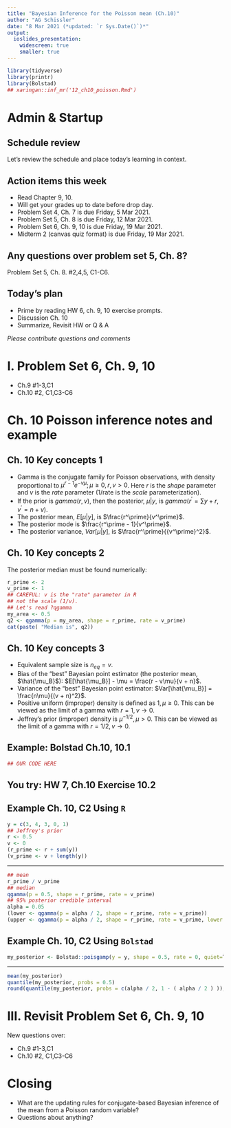 ```yaml
---
title: "Bayesian Inference for the Poisson mean (Ch.10)"
author: "AG Schissler"
date: "8 Mar 2021 (*updated: `r Sys.Date()`)*"
output:
  ioslides_presentation:
    widescreen: true
    smaller: true
---
```


```r
library(tidyverse)
library(printr)
library(Bolstad)
## xaringan::inf_mr('12_ch10_poisson.Rmd')
```

# Admin & Startup

## Schedule review 

Let's review the schedule and place today's learning in context.  

## Action items this week

- Read Chapter 9, 10.
- Will get your grades up to date before drop day.
- Problem Set 4, Ch. 7 is due Friday, 5 Mar 2021.
- Problem Set 5, Ch. 8 is due Friday, 12 Mar 2021.
- Problem Set 6, Ch. 9, 10 is due Friday, 19 Mar 2021.
- Midterm 2 (canvas quiz format) is due Friday, 19 Mar 2021.

## Any questions over problem set 5, Ch. 8?

Problem Set 5, Ch. 8. #2,4,5, C1-C6.

## Today's plan

- Prime by reading HW 6, ch. 9, 10 exercise prompts.
- Discussion Ch. 10
- Summarize, Revisit HW or Q & A

*Please contribute questions and comments*

# I. Problem Set 6, Ch. 9, 10

- Ch.9 #1-3,C1
- Ch.10 #2, C1,C3-C6 

# Ch. 10 Poisson inference notes and example

## Ch. 10 Key concepts 1

- Gamma is the conjugate family for Poisson observations, with density proportional to $\mu^{r-1} e^{-v\mu}; \mu \geq 0, r,v > 0$. Here $r$ is the *shape* parameter and $v$ is the *rate* parameter (1/rate is the *scale* parameterization).
- If the prior is $gamma(r, v)$, then the posterior, $\mu|y$, is $gamma\left(r^\prime = \sum y + r, v^\prime = n + v \right)$.
- The posterior mean, $E[\mu|y]$, is $\frac{r^\prime}{v^\prime}$.
- The posterior mode is $\frac{r^\prime - 1}{v^\prime}$.
- The posterior variance, $Var[\mu|y]$, is $\frac{r^\prime}{{v^\prime}^2}$.

## Ch. 10 Key concepts 2

The posterior median must be found numerically:

```r
r_prime <- 2
v_prime <- 1
## CAREFUL: v is the "rate" parameter in R
## not the scale (1/v).
## Let's read ?qgamma
my_area <- 0.5
q2 <- qgamma(p = my_area, shape = r_prime, rate = v_prime)
cat(paste( "Median is", q2))
```

## Ch. 10 Key concepts 3

- Equivalent sample size is $n_{eq}=v$.
- Bias of the "best" Bayesian point estimator (the posterior mean, $\hat{\mu_B}$): $E[\hat{\mu_B}] - \mu = \frac{r - v\mu}{v + n}$.
- Variance of the "best" Bayesian point estimator: $Var[\hat{\mu_B}] = \frac{n\mu}{(v + n)^2}$.
- Positive uniform (improper) density is defined as $1, \mu \geq 0$. This can be viewed as the limit of a gamma with $r = 1, v \rightarrow 0$.
- Jeffrey's prior (improper) density is $\mu^{-1/2}, \mu > 0$. This can be viewed as the limit of a gamma with $r = 1/2, v \rightarrow 0$.

## Example: Bolstad Ch.10, 10.1

```r
## OUR CODE HERE
```

## You try: HW 7, Ch.10 Exercise 10.2

## Example Ch. 10, C2 Using `R`

```r
y = c(3, 4, 3, 0, 1)
## Jeffrey's prior
r <- 0.5
v <- 0
(r_prime <- r + sum(y))
(v_prime <- v + length(y))
```

---

```r
## mean
r_prime / v_prime
## median
qgamma(p = 0.5, shape = r_prime, rate = v_prime)
## 95% posterior credible interval
alpha = 0.05
(lower <- qgamma(p = alpha / 2, shape = r_prime, rate = v_prime))
(upper <- qgamma(p = alpha / 2, shape = r_prime, rate = v_prime, lower.tail = FALSE))
```

## Example Ch. 10, C2 Using `Bolstad`

```r
my_posterior <- Bolstad::poisgamp(y = y, shape = 0.5, rate = 0, quiet=T)
```

---

```r
mean(my_posterior)
quantile(my_posterior, probs = 0.5)
round(quantile(my_posterior, probs = c(alpha / 2, 1 - ( alpha / 2 ) )), 2)
```

# III. Revisit Problem Set 6, Ch. 9, 10

New questions over:

- Ch.9 #1-3,C1
- Ch.10 #2, C1,C3-C6 

# Closing

- What are the updating rules for conjugate-based Bayesian inference of the mean from a Poisson random variable?
- Questions about anything?
